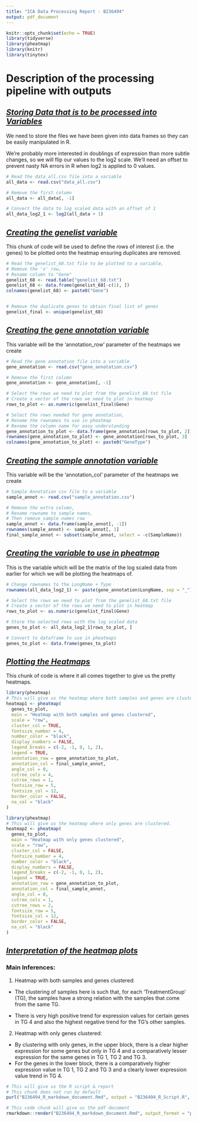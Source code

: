 ```yaml
---
title: "ICA Data Processing Report - B236494"
output: pdf_document
---
```


```r
knitr::opts_chunk$set(echo = TRUE)
library(tidyverse)
library(pheatmap)
library(knitr)
library(tinytex)
```

# Description of the processing pipeline with outputs

## [*Storing Data that is to be processed into Variables*]{.underline}

We need to store the files we have been given into data frames so they can be easily manipulated in R.

We're probably more interested in doublings of expression than more subtle changes, so we will flip our values to the log2 scale. We'll need an offset to prevent nasty NA errors in R when log2 is applied to 0 values.

```r
# Read the data_all.csv file into a variable
all_data <- read.csv("data_all.csv")

# Remove the first column
all_data <- all_data[, -1]

# Convert the data to log scaled data with an offset of 1
all_data_log2_1 <- log2(all_data + 1)
```

## [*Creating the genelist variable*]{.underline}

This chunk of code will be used to define the rows of interest (i.e. the genes) to be plotted onto the heatmap ensuring duplicates are removed.

```r
# Read the genelist_68.txt file to be plotted to a variable,
# Remove the 'x' row,
# Rename column to "Gene"
genelist_68 <- read.table("genelist_68.txt")
genelist_68 <- data.frame(genelist_68[-c(1), ])
colnames(genelist_68) <- paste0("Gene")


# Remove the duplicate genes to obtain final list of genes
genelist_final <- unique(genelist_68)
```

## [*Creating the gene annotation variable*]{.underline}

This variable will be the 'annotation_row' parameter of the heatmaps we create

```r
# Read the gene annotation file into a variable
gene_annotation <- read.csv("gene_annotation.csv")

# Remove the first column
gene_annotation <- gene_annotation[, -1]

# Select the rows we need to plot from the genelist_68.txt file
# Create a vector of the rows we need to plot in heatmap
rows_to_plot <- as.numeric(genelist_final$Gene)

# Select the rows needed for gene annotation,
# Rename the rownames to use in pheatmap
# Rename the column name for easy understanding
gene_annotation_to_plot <- data.frame(gene_annotation[rows_to_plot, 2])
rownames(gene_annotation_to_plot) <- gene_annotation[rows_to_plot, 3]
colnames(gene_annotation_to_plot) <- paste0("GeneType")
```

## [*Creating the sample annotation variable*]{.underline}

This variable will be the 'annotation_col' parameter of the heatmaps we create

```r
# Sample Annotation csv file to a variable
sample_annot <- read.csv("sample_annotation.csv")

# Remove the extra column,
# Rename rowname to sample names,
# Then remove sample names row
sample_annot <- data.frame(sample_annot[, -1])
rownames(sample_annot) <- sample_annot[, 1]
final_sample_annot <- subset(sample_annot, select = -c(SampleName))
```

## [*Creating the variable to use in pheatmap*]{.underline}

This is the variable which will be the matrix of the log scaled data from earlier for which we will be plotting the heatmaps of.

```r
# Change rownames to the LongName + Type
rownames(all_data_log2_1) <- paste(gene_annotation$LongName, sep = "_")

# Select the rows we need to plot from the genelist_68.txt file
# Create a vector of the rows we need to plot in heatmap
rows_to_plot <- as.numeric(genelist_final$Gene)

# Store the selected rows with the log scaled data
genes_to_plot <- all_data_log2_1[rows_to_plot, ]

# Convert to dataframe to use in pheatmaps
genes_to_plot <- data.frame(genes_to_plot)
```

\pagebreak

## [*Plotting the Heatmaps*]{.underline}

This chunk of code is where it all comes together to give us the pretty heatmaps.

```r
library(pheatmap)
# This will give us the heatmap where both samples and genes are clustered
heatmap1 <- pheatmap(
  genes_to_plot,
  main = "Heatmap with both samples and genes clustered",
  scale = "row",
  cluster_col = TRUE,
  fontsize_number = 4,
  number_color = "black",
  display_numbers = FALSE,
  legend_breaks = c(-2, -1, 0, 1, 2),
  legend = TRUE,
  annotation_row = gene_annotation_to_plot,
  annotation_col = final_sample_annot,
  angle_col = 0,
  cutree_cols = 4,
  cutree_rows = 1,
  fontsize_row = 5,
  fontsize_col = 12,
  border_color = FALSE,
  na_col = "black"
)
```

\pagebreak

```r
library(pheatmap)
# This will give us the heatmap where only genes are clustered.
heatmap2 <- pheatmap(
  genes_to_plot,
  main = "Heatmap with only genes clustered",
  scale = "row",
  cluster_col = FALSE,
  fontsize_number = 4,
  number_color = "black",
  display_numbers = FALSE,
  legend_breaks = c(-2, -1, 0, 1, 2),
  legend = TRUE,
  annotation_row = gene_annotation_to_plot,
  annotation_col = final_sample_annot,
  angle_col = 0,
  cutree_cols = 1,
  cutree_rows = 2,
  fontsize_row = 5,
  fontsize_col = 12,
  border_color = FALSE,
  na_col = "black"
)
```

\pagebreak

## [*Interpretation of the heatmap plots*]{.underline}

### Main Inferences:

1.  Heatmap with both samples and genes clustered:

-   The clustering of samples here is such that, for each 'TreatmentGroup' (TG), the samples have a strong relation with the samples that come from the same TG.

-   There is very high positive trend for expression values for certain genes in TG 4 and also the highest negative trend for the TG's other samples.

2.  Heatmap with only genes clustered:

-   By clustering with only genes, in the upper block, there is a clear higher expression for some genes but only in TG 4 and a comparatively lesser expression for the same genes in TG 1, TG 2 and TG 3. 
-   For the genes in the lower block, there is a comparatively higher expression value in TG 1, TG 2 and TG 3 and a clearly lower expression value trend in TG 4.

```r
# This will give us the R script & report
# This chunk does not run by default
purl("B236494_R_markdown_document.Rmd", output = "B236494_R_Script.R", documentation = 2)

# This code chunk will give us the pdf document
rmarkdown::render("B236494_R_markdown_document.Rmd", output_format = "pdf_document")
```
